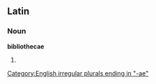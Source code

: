 ==Latin==

===Noun===
'''bibliothecae'''

# {{plural of|[[bibliotheca]]}}

[[Category:English irregular plurals ending in "-ae"]]